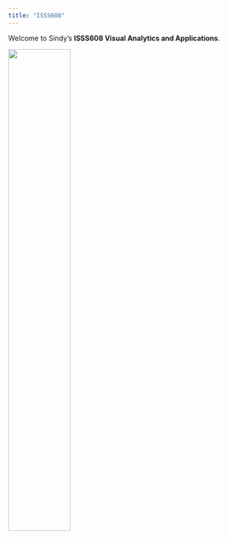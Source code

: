 ```yaml
---
title: "ISSS608"
---
```


Welcome to Sindy's **ISSS608 Visual Analytics and Applications**.

![](Screenshot 2025-01-24 162333.png){width="50%"}